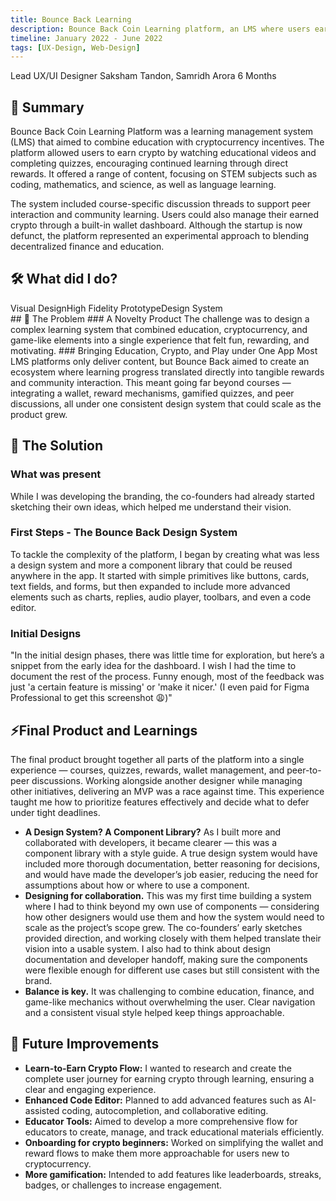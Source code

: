 ```yaml
---
title: Bounce Back Learning
description: Bounce Back Coin Learning platform, an LMS where users earn crypto via education, manage their crypto portfolios via a wallet dashboard, and access discussion boards/messaging.
timeline: January 2022 - June 2022
tags: [UX-Design, Web-Design]
---
```

<CardGrid>
    <Note title ="My Roles">
        Lead UX/UI Designer
    </Note>
    <Note title ="The Team">
        Saksham Tandon, Samridh Arora
    </Note>
    <Note title ="Delivery Timeline">
        6 Months
    </Note>
</CardGrid>
<CarouselView autoscroll infinite className = "mt-8" aspect = "aspect-16/9 md:aspect-25/9" controls = {false}>
    <ImageViewer imageUrl="/images/bb-learning/Login.png" alt="Bounce Back Learning - Login" />
    <ImageViewer imageUrl="/images/bb-learning/Home.png" alt="Home" />
    <ImageViewer imageUrl="/images/bb-learning/learning-dashboard.png" alt="Bounce Back Learning - Learning Dashboard" />
    <ImageViewer imageUrl="/images/bb-learning/Learning.png" alt="Bounce Back Learning - Course Page" />
    <ImageViewer imageUrl="/images/bb-learning/Exchange.png" alt="Bounce Back Learning - Exchange" />
    <ImageViewer imageUrl="/images/bb-learning/Wallet.png" alt="Bounce Back Learning - Wallet" />
    <ImageViewer imageUrl="/images/bb-learning/Messenger.png" alt="Bounce Back Learning - Messenger" />
</CarouselView>

## 📝 Summary
Bounce Back Coin Learning Platform was a learning management system (LMS) that aimed to combine education with cryptocurrency incentives. The platform allowed users to earn crypto by watching educational videos and completing quizzes, encouraging continued learning through direct rewards. It offered a range of content, focusing on STEM subjects such as coding, mathematics, and science, as well as language learning.

The system included course-specific discussion threads to support peer interaction and community learning. Users could also manage their earned crypto through a built-in wallet dashboard. Although the startup is now defunct, the platform represented an experimental approach to blending decentralized finance and education.
## 🛠️ What did I do?
<div className='tag-group'><Tag>Visual Design</Tag><Tag>High Fidelity Prototype</Tag><Tag>Design System</Tag></div>
## 🧩 The Problem
### A Novelty Product
The challenge was to design a complex learning system that combined education, cryptocurrency, and game-like elements into a single experience that felt fun, rewarding, and motivating.
### Bringing Education, Crypto, and Play under One App
Most LMS platforms only deliver content, but Bounce Back aimed to create an ecosystem where learning progress translated directly into tangible rewards and community interaction. This meant going far beyond courses — integrating a wallet, reward mechanisms, gamified quizzes, and peer discussions, all under one consistent design system that could scale as the product grew.

## 🚀 The Solution
### What was present
While I was developing the branding, the co-founders had already started sketching their own ideas, which helped me understand their vision.
    <CarouselView>
        <ImageViewer imageUrl="/images/bb-learning/starter-01.png" alt="Bounce Back Learning - Initial Ideas" />
        <ImageViewer imageUrl="/images/bb-learning/starter-02.png" alt="Bounce Back Learning - Initial Ideas" />
        <ImageViewer imageUrl="/images/bb-learning/starter-03.png" alt="Bounce Back Learning - Initial Ideas" />
        <ImageViewer imageUrl="/images/bb-learning/starter-04.png" alt="Bounce Back Learning - Initial Ideas" />
        <ImageViewer imageUrl="/images/bb-learning/starter-05.png" alt="Bounce Back Learning - Initial Ideas" />
    </CarouselView>
### First Steps - The Bounce Back Design System
To tackle the complexity of the platform, I began by creating what was less a design system and more a component library that could be reused anywhere in the app. It started with simple primitives like buttons, cards, text fields, and forms, but then expanded to include more advanced elements such as charts, replies, audio player, toolbars, and even a code editor.
<ImageViewer imageUrl="/images/bb-learning/bb-design-system.png" alt="Bounce Back Learning - Design System" />
### Initial Designs
"In the initial design phases, there was little time for exploration, but here’s a snippet from the early idea for the dashboard. I wish I had the time to document the rest of the process. Funny enough, most of the feedback was just 'a certain feature is missing' or 'make it nicer.' (I even paid for Figma Professional to get this screenshot 😩)"
<ImageViewer imageUrl="/images/bb-learning/early-designs-1.png" alt="Bounce Back Learning - Messenger" />
## ⚡Final Product and Learnings
The final product brought together all parts of the platform into a single experience — courses, quizzes, rewards, wallet management, and peer-to-peer discussions. Working alongside another designer while managing other initiatives, delivering an MVP was a race against time. This experience taught me how to prioritize features effectively and decide what to defer under tight deadlines.
- **A Design System? A Component Library?** As I built more and collaborated with developers, it became clearer — this was a component library with a style guide. A true design system would have included more thorough documentation, better reasoning for decisions, and would have made the developer’s job easier, reducing the need for assumptions about how or where to use a component.
- **Designing for collaboration.** This was my first time building a system where I had to think beyond my own use of components — considering how other designers would use them and how the system would need to scale as the project’s scope grew. The co-founders’ early sketches provided direction, and working closely with them helped translate their vision into a usable system. I also had to think about design documentation and developer handoff, making sure the components were flexible enough for different use cases but still consistent with the brand.
- **Balance is key.** It was challenging to combine education, finance, and game-like mechanics without overwhelming the user. Clear navigation and a consistent visual style helped keep things approachable.



<ImageViewer imageUrl="/images/bb-learning/site-map.png" alt="Bounce Back Learning - SiteMap" />
<ImageViewer imageUrl="/images/bb-learning/Login.png" alt="Bounce Back Learning - Login" />
<ImageViewer imageUrl="/images/bb-learning/Home.png" alt="Home" />
<ImageViewer imageUrl="/images/bb-learning/learning-dashboard.png" alt="Bounce Back Learning - Learning Dashboard" />
<ImageViewer imageUrl="/images/bb-learning/Learning.png" alt="Bounce Back Learning - Course Page" />
<ImageViewer imageUrl="/images/bb-learning/Exchange.png" alt="Bounce Back Learning - Exchange" />
<ImageViewer imageUrl="/images/bb-learning/Wallet.png" alt="Bounce Back Learning - Wallet" />
<ImageViewer imageUrl="/images/bb-learning/Messenger.png" alt="Bounce Back Learning - Messenger" />

## 🔮 Future Improvements

- **Learn-to-Earn Crypto Flow:** I wanted to research and create the complete user journey for earning crypto through learning, ensuring a clear and engaging experience.
- **Enhanced Code Editor:** Planned to add advanced features such as AI-assisted coding, autocompletion, and collaborative editing.
- **Educator Tools:** Aimed to develop a more comprehensive flow for educators to create, manage, and track educational materials efficiently.
- **Onboarding for crypto beginners:** Worked on simplifying the wallet and reward flows to make them more approachable for users new to cryptocurrency.
- **More gamification:** Intended to add features like leaderboards, streaks, badges, or challenges to increase engagement.